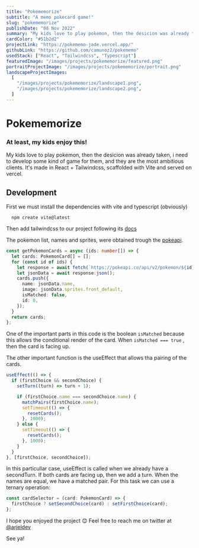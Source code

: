 ```yaml
---
title: "Pokememorize"
subtitle: "A memo pokecard game!"
slug: "pokememorize"
publishDate: "08 Nov 2022"
summary: "My kids love to play pokemon, then the desicion was already taken, i need to develop some kind of game for them, and they are the most ambitious clients. It's made in React + Tailwindcss, scaffolded with Vite and served on vercel."
cardColor: "#51b2d2"
projectLink: "https://pokememo-jade.vercel.app/"
githubLink: "https://github.com/camunoz2/pokememo"
usedStack: ["React", "Tailwindcss", "Typescript"]
featuredImage: "/images/projects/pokememorize/featured.png"
portraitProjectImage: "/images/projects/pokememorize/portrait.png"
landscapeProjectImages:
  [
    "/images/projects/pokememorize/landscape1.png",
    "/images/projects/pokememorize/landscape2.png",
  ]
---
```


# Pokememorize

### At least, my kids enjoy this!

My kids love to play pokemon, then the desicion was already taken, i need to develop some kind of game for them, and they are the most ambitious clients. It's made in React + Tailwindcss, scaffolded with Vite and served on vercel.

## Development

First we must install the dependencies with vite and typescript (obviously)

```
  npm create vite@latest
```

Then add tailwindcss to our project following its [docs](https://tailwindcss.com/docs/installation)

The pokemon list, names and sprites, were obtained trough the [pokeapi](https://pokeapi.co/).

```ts
const getPokemonCards = async (ids: number[]) => {
  let cards: PokemonCard[] = [];
  for (const id of ids) {
    let response = await fetch(`https://pokeapi.co/api/v2/pokemon/${id}`);
    let jsonData = await response.json();
    cards.push({
      name: jsonData.name,
      image: jsonData.sprites.front_default,
      isMatched: false,
      id: 0,
    });
  }
  return cards;
};
```

One of the important parts in this code is the boolean `isMatched` because this allows the conditional render of the card. When `isMatched === true` , then the card is facing up.

The other important function is the useEffect that allows tha pairing of the cards.

```ts
useEffect(() => {
  if (firstChoice && secondChoice) {
    setTurn((turn) => turn + 1);

    if (firstChoice.name === secondChoice.name) {
      matchPairs(firstChoice.name);
      setTimeout(() => {
        resetCards();
      }, 1000);
    } else {
      setTimeout(() => {
        resetCards();
      }, 1000);
    }
  }
}, [firstChoice, secondChoice]);
```

In this particullar case, useEffect is called when we already have a secondTurn. If both cards are facing up, then we add a turn. When the names are equal, we have a matched pair. For this task we can use a ternary operation:

```ts
const cardSelector = (card: PokemonCard) => {
  firstChoice ? setSecondChoice(card) : setFirstChoice(card);
};
```

I hope you enjoyed the project 😊
Feel free to reach me on twitter at [@arjeldev](https://twitter.com/arjeldev)

See ya!
